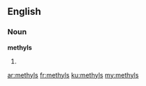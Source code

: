 ==English==

===Noun===
'''methyls'''

# {{plural of|[[methyl]]}}

[[ar:methyls]]
[[fr:methyls]]
[[ku:methyls]]
[[my:methyls]]